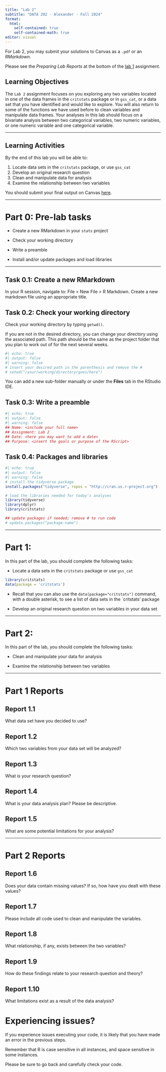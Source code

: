 ```yaml
---
title: "Lab 2"
subtitle: "DATA 202 - Alexander - Fall 2024"
format: 
  html:
    self-contained: true
    self-contained-math: true
editor: visual
---
```


For Lab 2, you may submit your solutions to Canvas as a `.pdf` or an *RMarkdown*.

Please see the *Preparing Lab Reports* at the bottom of the [lab 1](lab1.qmd) assignment.

## Learning Objectives

The `Lab 2` assignment focuses on you exploring any two variables located in one of the data frames in the `critstats` package or in `gss_cat`, or a data set that you have identified and would like to explore. You will also return to some of the functions we have used before to clean variables and manipulate data frames. Your analyses in this lab should focus on a bivariate analysis between two categorical variables, two numeric variables, or one numeric variable and one categorical variable.

------------------------------------------------------------------------

## Learning Activities

By the end of this lab you will be able to:

1.  Locate data sets in the `critstats` package, or use `gss_cat`
2.  Develop an original research question
3.  Clean and manipulate data for analysis
4.  Examine the relationship between two variables

You should submit your final output on Canvas [here](https://canvas.howard.edu/courses/46792).

------------------------------------------------------------------------

# Part 0: Pre-lab tasks

-   Create a new RMarkdown in your `stats` project

-   Check your working directory

-   Write a preamble

-   Install and/or update packages and load libraries

------------------------------------------------------------------------

## Task 0.1: Create a new RMarkdown

In your R session, navigate to: File \> New File \> R Markdown. Create a new markdown file using an appropriate title.

## Task 0.2: Check your working directory

Check your working directory by typing `getwd()`.

If you are not in the desired directory, you can change your directory using the associated path. This path should be the same as the project folder that you plan to work out of for the next several weeks.

```r
#| echo: true
#| output: false
#| warning: false
# insert your desired path in the parenthesis and remove the #
# setwd("/your/working/directory/goes/here") 
```

You can add a new sub-folder manually or under the **Files** tab in the RStudio IDE.

## Task 0.3: Write a preamble

```r
#| echo: true
#| output: false
#| warning: false
## Name: <include your full name>
## Assignment: Lab 2
## Date: <here you may want to add a date>
## Purpose: <insert the goals or purpose of the RScript>
```

## Task 0.4: Packages and libraries

```r
#| echo: true
#| output: false
#| warning: false
# install the tidyverse package
install.packages("tidyverse", repos = "http://cran.us.r-project.org")

# load the libraries needed for today's analyses
library(tidyverse)
library(dplyr)
library(critstats)

## update packages if needed; remove # to run code
# update.packages("package-name")
```

------------------------------------------------------------------------

# Part 1:

In this part of the lab, you should complete the following tasks:

-   Locate a data sets in the `critstats` package or use `gss_cat`

```r
library(critstats)
data(package = 'critstats')
```

-   Recall that you can also use the `data(package="critstats")` command, with a double asterisk, to see a list of data sets in the \`critstats' package

-   Develop an original research question on two variables in your data set

------------------------------------------------------------------------

# Part 2:

In this part of the lab, you should complete the following tasks:

-   Clean and manipulate your data for analysis

-   Examine the relationship between two variables

------------------------------------------------------------------------

# Part 1 Reports

## Report 1.1

What data set have you decided to use?

## Report 1.2

Which two variables from your data set will be analyzed?

## Report 1.3

What is your research question?

## Report 1.4

What is your data analysis plan? Please be descriptive.

## Report 1.5

What are some potential limitations for your analysis?

------------------------------------------------------------------------

# Part 2 Reports

## Report 1.6

Does your data contain missing values? If so, how have you dealt with these values?

## Report 1.7

Please include all code used to clean and manipulate the variables.

## Report 1.8

What relationship, if any, exists between the two variables?

## Report 1.9

How do these findings relate to your research question and theory?

## Report 1.10

What limitations exist as a result of the data analysis?

# Experiencing issues?

If you experience issues executing your code, it is likely that you have made an error in the previous steps.

Remember that R is case sensitive in all instances, and space sensitive in some instances.

Please be sure to go back and carefully check your code.
